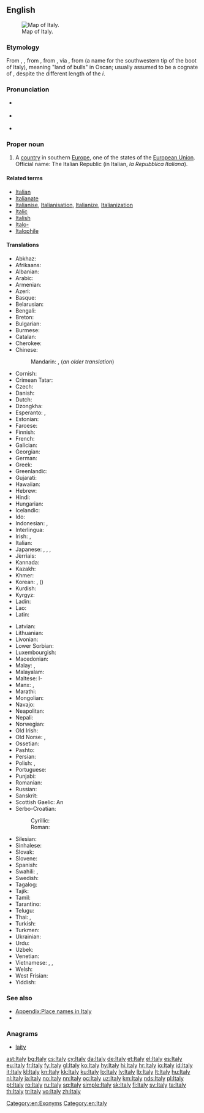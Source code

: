 ==English==
{{wikipedia}}
[[File:Italy 4 to 21 deg E, 35 to 48 deg N (153px).png|thumb|Map of Italy.]]

===Etymology===
From {{etyl|enm|en}} {{term|Italy|lang=enm}}, {{term|Italie|lang=enm}}, from {{etyl|ang|en}} {{term|Italia||Italy|lang=ang}}, from {{etyl|la|en}} {{term/t|la|Ītalia||Italy}}, via {{etyl|grc|en}} {{term|Ἰταλία||tr=Ītaliā|lang=grc}}, from {{etyl|osc|en}} {{term|||tr=Víteliú|lang=osc}} (a name for the southwestern tip of the boot of Italy), meaning "land of bulls" in Oscan; usually assumed to be a cognate of {{term|vitulus||calf|lang=la}}, despite the different length of the ''i''.

===Pronunciation===
* {{a|UK}} {{IPA|/ˈɪtəli/}}
* {{a|US}} {{IPA|/ˈɪtəli/|[ˈɪɾl̩i]}}
* {{audio|En-us-Italy.ogg|Audio (US)}}

===Proper noun===
{{en-proper noun}}

# A [[country]] in southern [[Europe]], one of the states of the [[European Union]]. Official name: The Italian Republic (in Italian, ''la Repubblica Italiana'').

====Related terms====
* [[Italian]]
* [[Italianate]]
* [[Italianise]], [[Italianisation]], [[Italianize]], [[Italianization]]
* [[Italic]]
* [[Italish]]
* [[Italo-]]
* [[Italophile]]

====Translations====
{{trans-top|European country}}
* Abkhaz: {{t-|ab|Италиа|tr=Italia|sc=Cyrl}}
* Afrikaans: {{t+|af|Italië}}
* Albanian: {{t+|sq|Italia}}
* Arabic: {{t-|ar|إيطاليا|f|tr='iTaalya}}
* Armenian: {{t+|hy|Իտալիա|tr=Italia}}
* Azeri: {{t+|az|İtaliya}}
* Basque: {{t+|eu|Italia}}
* Belarusian: {{t-|be|Італія|f|tr=Itálija}}
* Bengali: {{t-|bn|ইতালি|tr=itali}}
* Breton: {{t-|br|Italia}}
* Bulgarian: {{t+|bg|Италия|f|tr=Itálija}}
* Burmese: {{t-|my|အီတလီနိုင်ငံ|sc=Mymr}}
* Catalan: {{t+|ca|Itàlia|f}}
* Cherokee: {{t-|chr|ᎢᏔᎵᏱ|tr=Italiyi|sc=Cher}}
* Chinese:
*: Mandarin: {{t+|cmn|意大利|tr=Yìdàlì|sc=Hani}}, {{t|cmn|義大利|tr=Yìdàlì|sc=Hani}} (''an older translation'')
* Cornish: {{t-|kw|Itali|f}}
* Crimean Tatar: {{tø|crh|İtaliya}}
* Czech: {{t+|cs|Itálie|f}}
* Danish: {{t+|da|Italien}}
* Dutch: {{t+|nl|Italië}}
* Dzongkha: {{t-|dz|ཨྀཊ་ལི་|sc=Tibt}}
* Esperanto: {{t+|eo|Italio}}, {{t+|eo|Italujo}}
* Estonian: {{t+|et|Itaalia}}
* Faroese: {{t-|fo|Italia|n}}
* Finnish: {{t+|fi|Italia}}
* French: {{t+|fr|Italie|f}}
* Galician: {{t+|gl|Italia|f}}
* Georgian: {{t-|ka|იტალია|tr=it'alia|sc=Geor}}
* German: {{t+|de|Italien|n}}
* Greek: {{t+|el|Ιταλία|f|tr=Italía}}
* Greenlandic: {{t-|kl|Italia}}
* Gujarati: {{t-|gu|ઈટલી|tr=īṭalī|sc=Gujr}}
* Hawaiian: {{tø|haw|ʻĪkālia}}
* Hebrew: {{t+|he|איטליה|f|tr=Italia}}
* Hindi: {{t+|hi|इटली|tr=iṭalī}}
* Hungarian: {{t+|hu|Olaszország}}
* Icelandic: {{t+|is|Ítalía|f}}
* Ido: {{t+|io|Italia}}
* Indonesian: {{t+|id|Itali}}, {{t-|id|Italia}}
* Interlingua: {{t-|ia|Italia}}
* Irish: {{t-|ga|Iodáil|f|alt=An Iodáil}}, {{t-|ga|Poblacht na hIodáile|f}}
* Italian: {{t+|it|Italia|f}}
* Japanese: {{t+|ja|イタリア|tr=Itariá}}, {{t-|ja|伊太利亜|tr=イタリア, Itariá}} {{qualifier|obsolete}}, {{t-|ja|イタリー|tr=Itarī}}, {{t-|ja|伊太利|tr=イタリー, Itarī}} {{qualifier|obsolete}}
* Jèrriais: {{tø|roa-jer|Italie|f}}
* Kannada: {{t+|kn|ಇಟಲಿ|tr=iṭali|sc=Knda}}
* Kazakh: {{t-|kk|Италия|tr=Italiya|sc=Cyrl}}
* Khmer: {{t-|km|អ៊ីតាលី|tr=ītālī|sc=Khmr}}
* Korean: {{t+|ko|이탈리아|tr=Itallia|sc=Hang}}, {{t+|ko|이태리|tr=Itaeri|sc=Hang}} ({{t+|ko|伊太利|sc=Hani}})
* Kurdish: {{t+|ku|Îtalya}}
* Kyrgyz: {{t+|ky|Италия|tr=Italiya|sc=Cyrl}}
* Ladin: {{tø|lld|Talia|f}}
* Lao: {{t+|lo|ອິຕາລີ|tr=i-tā-lī|sc=Laoo}}
* Latin: {{t+|la|Ītalia|f}}
{{trans-mid}}
* Latvian: {{t+|lv|Itālija|f}}
* Lithuanian: {{t+|lt|Italija|f}}
* Livonian: {{tø|liv|Itāļmō}}
* Lower Sorbian: {{tø|dsb|Włoska|f}}
* Luxembourgish: {{t+|lb|Italien|n}}
* Macedonian: {{t+|mk|Италија|f|tr=Itálija}}
* Malay: {{t-|ms|Itali}}, {{t-|ms|Italia}}
* Malayalam: {{t-|ml|ഇറ്റലി|sc=Mlym}}
* Maltese: l-{{t-|mt|Italja}}
* Manx: {{t-|gv|Iddaal|f|alt=Yn Iddaal}}, {{t-|gv|Pobblaght ny h-Iddaal|f}}
* Marathi: {{t-|mr|इटली|tr=iṭalī|sc=Deva}}
* Mongolian: {{t-|mn|Итали|tr=Itali|sc=Cyrl}}
* Navajo: {{tø|nv|Ídelii}}
* Neapolitan: {{tø|nap|Italia|f}}
* Nepali: {{t-|ne|इटली|tr=Italī|sc=Deva}}
* Norwegian: {{t+|no|Italia}}
* Old Irish: {{tø|sga|Etáil|f}}
* Old Norse: {{tø|non|Ítalía|f}}, {{tø|non|Ítalíaland|n}}
* Ossetian: {{tø|os|Итали|tr=Itali|sc=Cyrl}}
* Pashto: {{t-|ps|اېټاليا|sc=ps-Arab}}
* Persian: {{t+|fa|ایتالیا|tr=Itâliyâ|sc=fa-Arab}}
* Polish: {{t+|pl|Włochy|p}}, {{t+|pl|Italia|f}} {{qualifier|rare}}
* Portuguese: {{t+|pt|Itália|f}}
* Punjabi: {{t-|pa|ਇਟਲੀ|tr=iṭalī|sc=Guru}}
* Romanian: {{t+|ro|Italia|f}}
* Russian: {{t+|ru|Италия|f|tr=Itálija}}
* Sanskrit: {{t-|sa|इटली|tr=italī}}
* Scottish Gaelic: An {{t-|gd|Eadailt|f}}
* Serbo-Croatian:
*: Cyrillic: {{t-|sh|Италија|f|sc=Cyrl}}
*: Roman: {{t-|sh|Italija|f}}
* Silesian: {{tø|szl|Italijo|f}}
* Sinhalese: {{t-|si|ඉතාලිය|tr=itāliya|sc=Sinh}}
* Slovak: {{t-|sk|Taliansko|n}}
* Slovene: {{t-|sl|Itálija|f}}
* Spanish: {{t+|es|Italia|f}}
* Swahili: {{t-|sw|Italia}}, {{t-|sw|Uitali}}
* Swedish: {{t+|sv|Italien}}
* Tagalog: {{t-|tl|Italya}}
* Tajik: {{t-|tg|Итолиё|tr=Itoliyo|sc=Cyrl}}
* Tamil: {{t+|ta|இத்தாலி|tr=ittāli}}
* Tarantino: {{tø|roa-tar|Itaglie}}
* Telugu: {{t+|te|ఇటలీ|tr=iṭalī}}
* Thai: {{t+|th|ประเทศอิตาลี|tr=bpràtêt ì-dtaa-lee}}, {{t+|th|อิตาลี|tr=ì-dtaa-lee}}
* Turkish: {{t+|tr|İtalya}}
* Turkmen: {{t-|tk|Italiýa}}
* Ukrainian: {{t+|uk|Італія|f|tr=Itálija}}
* Urdu: {{t-|ur|اطالیہ|tr=italī}}
* Uzbek: {{t+|uz|Italiya}}
* Venetian: {{t-|vec|Itałia|f}}
* Vietnamese: {{t+|vi|Ý}}, {{t-|vi|Ý Đại Lợi}}, {{t-|vi|nước Ý}}
* Welsh: {{t+|cy|Yr Eidal|f}}
* West Frisian: {{t+|fy|Itaalje}}
* Yiddish: {{t-|yi|איטאַליע|f|tr=italye}}
{{trans-bottom}}

===See also===
* [[Appendix:Place names in Italy]]
* {{list:countries of Europe/en}}

===Anagrams===
* [[laity#English|laity]]

[[Category:en:Exonyms]]
[[Category:en:Italy]]

[[ast:Italy]]
[[bg:Italy]]
[[cs:Italy]]
[[cy:Italy]]
[[da:Italy]]
[[de:Italy]]
[[et:Italy]]
[[el:Italy]]
[[es:Italy]]
[[eu:Italy]]
[[fr:Italy]]
[[fy:Italy]]
[[gl:Italy]]
[[ko:Italy]]
[[hy:Italy]]
[[hi:Italy]]
[[hr:Italy]]
[[io:Italy]]
[[id:Italy]]
[[it:Italy]]
[[kl:Italy]]
[[kn:Italy]]
[[kk:Italy]]
[[ku:Italy]]
[[lo:Italy]]
[[lv:Italy]]
[[lb:Italy]]
[[lt:Italy]]
[[hu:Italy]]
[[nl:Italy]]
[[ja:Italy]]
[[no:Italy]]
[[nn:Italy]]
[[oc:Italy]]
[[uz:Italy]]
[[km:Italy]]
[[nds:Italy]]
[[pl:Italy]]
[[pt:Italy]]
[[ro:Italy]]
[[ru:Italy]]
[[sq:Italy]]
[[simple:Italy]]
[[sk:Italy]]
[[fi:Italy]]
[[sv:Italy]]
[[ta:Italy]]
[[th:Italy]]
[[tr:Italy]]
[[vo:Italy]]
[[zh:Italy]]